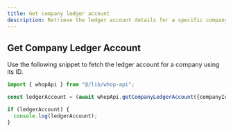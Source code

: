 ```yaml
---
title: Get company ledger account
description: Retrieve the ledger account details for a specific company by its ID.
---
```


## Get Company Ledger Account

Use the following snippet to fetch the ledger account for a company using its ID.

```typescript
import { whopApi } from "@/lib/whop-api";

const ledgerAccount = (await whopApi.getCompanyLedgerAccount({companyId: "biz_xxx"})).company?.ledgerAccount;

if (ledgerAccount) {
  console.log(ledgerAccount);
}
```
